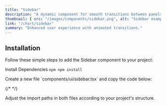```yaml
---
title: "Sidebar"
description: "A dynamic component for smooth transitions between panels."
thumbnail: { src: "/images/components/sidebar.png", alt: "Sidebar example" }
link: "/chart/sidebar"
summary: "Enhanced user experience with animated transitions."
---
```


<ComponentPreview name="sidebar-demo" />

## Installation

Follow these simple steps to add the Sidebar component to your project:

<Steps>

<Step>Install Dependencies</Step>
```npm npm install ```

<Step>
    Create a new file `components/ui/sidebar.tsx` and copy the code below:
</Step>

{/* <CollapsibleSource name="sidebar" /> */}

<Step>
    Adjust the import paths in both files according to your project's structure.
</Step>

</Steps>
